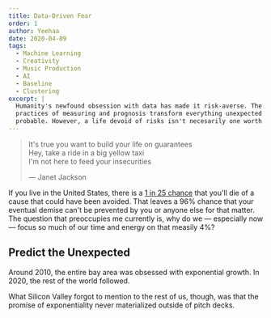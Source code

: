 ```yaml
---
title: Data-Driven Fear
order: 1
author: Yeehaa
date: 2020-04-09
tags:
  - Machine Learning
  - Creativity
  - Music Production
  - AI
  - Baseline
  - Clustering
excerpt: |
  Humanity's newfound obsession with data has made it risk-averse. The combined
  practices of measuring and prognosis transform everything unexpected into
  probable. However, a life devoid of risks isn't necesarily one worth living.
---
```


> It's true you want to build your life on guarantees   
> Hey, take a ride in a big yellow taxi   
> I'm not here to feed your insecurities   
>
> &mdash; Janet Jackson

If you live in the United States, there is a [1 in 25
chance](https://injuryfacts.nsc.org/all-injuries/preventable-death-overview/odds-of-dying/)
that you'll die of a cause that could have been avoided. That leaves a 96%
chance that your eventual demise can't be prevented by you or anyone else for
that matter. The question that preoccupies me currently is, why do we &mdash;
especially now &mdash; focus so much of our time and energy on that measily 4%?


## Predict the Unexpected

Around 2010, the entire bay area was obsessed with exponential growth. In 2020,
the rest of the world followed. 

What Silicon Valley forgot to mention to the rest of us, though, was that the 
promise of exponentiality never materialized outside of pitch decks. 

